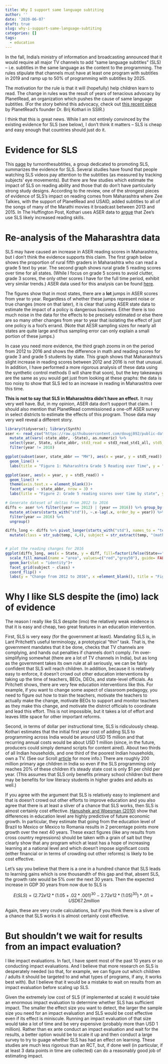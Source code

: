 ---
title: Why I support same language subtiting
author: ''
date: '2020-06-07'
draft: true
slug: why-i-support-same-language-subtiting
categories: []
tags:
  - education
---

In the fall, India’s ministry of information and broadcasting announced that it would require all major TV channels to add “same language subtitles” (SLS) – i.e. subtitles in the same language as the content to the programming.  The rules stipulate that channels must have at least one program with subtitles in 2019 and ramp up to 50% of programming with subtitles by 2025.   

The motivation for the rule is that it will (hopefully) help children learn to read. 
The change in rules was the result of years of tenacious advocacy by PlanetRead, an organization which pushes the cause of same language subtitles. (For the story behind this advocacy, check out [this recent piece]( https://ssir.org/articles/entry/lifelong_reading_for_a_billion_people) by PlanetRead’s founder Dr. Brij Kothari in SSIR.) 

I think that this is great news. While I am not entirely convinced by the existing evidence for SLS (see below), I don’t think it matters – SLS is cheap and easy enough that countries should just do it.  

# Evidence for SLS

This [page](https://turnonthesubtitles.org/research/) by turnonthesubtitles, a group dedicated to promoting SLS, summarizes the evidence for SLS. Several studies have found that people watching SLS videos pay attention to the subtitles (as measured by tracking subjects' eye movements). But there are few studies which estimate the impact of SLS on reading ability and those that do don’t have particularly strong study designs. According to the review, one of the strongest pieces of evidence of SLS's impact on reading comes from Maharashtra where Zee Talkies, with the support of PlanetRead and USAID, added subtitles to all of the songs of many of the Marathi movies it broadcast between 2013 and 2015. In The Huffington Post, Kothari uses ASER data to [argue](https://www.huffpost.com/entry/what-caused-maharashtras-leap-in-reading_b_589d1277e4b0e172783a9a8f) that Zee’s use SLS likely increased reading skills.  

# Re-analysis of the Maharashtra data

SLS may have caused an increase in ASER reading scores in Maharashtra, but I don't think the evidence supports this claim. The first graph below shows the proportion of rural fifth graders in Maharashtra who can read a grade 5 text by year. The second graph shows rural grade 5 reading scores over time for all states. (While I focus on grade 5 scores to avoid clutter, grade 3 scores, the only other scores I have for the full time period, exhibit very similar trends.) ASER data used for this analysis can be found [here](https://raw.githubusercontent.com/dougj892/public-datasets/master/ASER%20trends%20over%20time.csv).

The figures show that in most states, there are a **lot** jumps in ASER scores from year to year.  Regardless of whether these jumps represent noise or true changes (more on that later), it is clear that using ASER state data to estimate the impact of a policy is dangerous business.  Either there is too much noise in the data for the effects to be precisely estimated or else there are so many other changes from year to year that isolating the effect of just one policy is a fool's errand. (Note that AESR sampling sizes for nearly all states are quite large and thus sampling error can only explain a small portion of these jumps.)

In case you need more evidence, the third graph zooms in on the period from 2012 to 2016 and shows the difference in math and reading scores for grade 3 and grade 5 students by state. This graph shows that Maharashtra’s slight increase in reading scores between 2012 and 2016 is not that unusual. In addition, I have performed a more rigorous analysis of these data using the synthetic control methods (I will share that soon), but the key takeaways are the same as you would get just from looking at these graphs: the data is too noisy to show that SLS led to an increase in reading in Maharashtra over this time. 

**This is not to say that SLS in Maharashtra didn't have an effect.** It may very well have. But, in my opinion, ASER data don't support that claim. I should also mention that PlanetRead commissioned a one-off ASER survey in select districts to estimate the effects of this program. Those data may very well reveal a different story. 

```{r setup, message=FALSE} 
library(tidyverse); library(Synth)
aser <- read_csv("https://raw.githubusercontent.com/dougj892/public-datasets/master/ASER%20trends%20over%20time.csv") %>% 
  mutate_at(vars(-state_abbr, -State), as.numeric) %>% 
  select(year, State, state_abbr, std3_read = std3_read_std1_all, std5_read = std5_read_std2_all, std3_math  = std3_subtract_all, std5_math = std5_divis_all) %>%
  filter(year != 2018)

ggplot(subset(aser, state_abbr == "MH"), aes(x = year, y = std5_read)) + 
  geom_line() +
  labs(title = "Figure 1: Maharashtra Grade 5 Reading over Time", y = "% rural grade 5 children can read grade 2 text")
```
```{r}
ggplot(aser, aes(x = year, y = std5_read)) +
  geom_line() +
  theme(axis.text.x = element_blank())+
  facet_wrap( ~ state_abbr, nrow = 3) +
  labs(title = "Figure 2: Grade 5 reading scores over time by state", y = "% rural grade 5 children can read grade 2 text")
```

```{r}
# Generate dateset of deltas from 2012 to 2016
diffs <- aser %>% filter((year == 2012) | (year == 2016)) %>% group_by(State) %>%
  mutate_at(vars(starts_with("std")), ~.x-lag(.x, order_by = year)) %>% 
  filter(year == 2016) %>% 
  ungroup()

diffs_long <- diffs %>% pivot_longer(starts_with("std"), names_to = "temp", values_to = "diff") %>% 
  mutate(class = str_sub(temp, 4,4), subject = str_extract(temp, "(math|read)"))


# plot the reading changes for 2016
ggplot(diffs_long, aes(x = State, y = diff, fill=factor(ifelse(State=="maharashtra","Highlighted","Normal")))) + 
  scale_fill_manual(name = "area", values=c("red","grey50"), guide= FALSE) +
  geom_bar(stat = "identity")+
  facet_grid(subject ~ class) +
  coord_flip() +
  labs(y = "Change from 2012 to 2016", x =element_blank(), title = "Figure 3: Change in ASER score 2012-2016 by state, subject and grade")

```


# Why I like SLS despite the (imo) lack of evidence

The reason I really like SLS despite (imo) the relatively weak evidence is that it is easy and cheap, two great features in an education intervention.

First, SLS is very easy (for the government at least).  Mandating SLS is, in Lant Pritchett’s useful terminology, a prototypical “thin” task. That is, the government mandates that it be done, checks that TV channels are complying, and hands out penalties if channels don’t comply. I'm over-simplifying somewhat (there are a lot of TV channels in India), but as long as the government takes its own rule at all seriously, we can be fairly confident that SLS will reach children. In addition, because it is relatively easy to enforce, it doesn’t crowd out other education interventions by taking up the time of teachers, BEOs, DEOs, and state-level officials. As Pritchett shows, there are very few education interventions like this.  For example, if you want to change some aspect of classroom pedagogy, you need to figure out how to train the teachers, motivate the teachers to actually make the change, motivate BEOs to support and monitor teachers as they make this change, and motivate the district officials to coordinate and lead this effort.  This is not impossible, but it takes a lot of effort and leaves little space for other important reforms.  

Second, in terms of dollar per instructional time, SLS is ridiculously cheap. Kothari estimates that the initial first year cost of adding SLS to programming across India would be around USD 15 million and that recurring annual costs would be about USD 1 million (since, in the future, producers could simply demand scripts for content aired). About two thirds of all Indian households, and one third of the poorest Indian households, own a TV.  (See our Scroll [article]( https://scroll.in/article/961937/small-screen-big-impact-educational-tv-could-be-indias-next-frontier-in-remote-learning) for more info.) There are roughly 200 million primary age children in India so even if the SLS programming only reaches 20% of these children it’s steady state cost is only $1 per child per year.  (This assumes that SLS only benefits primary school children but there may be benefits for low literacy students in higher grades and adults as well.)

If you agree with the argument that SLS is relatively easy to implement and that is doesn’t crowd out other efforts to improve education and you also agree that there is at least a sliver of a chance that SLS works, then SLS is almost certainly cost effective. [Hanushek and Woesman (2010)]( https://hanushek.stanford.edu/sites/default/files/publications/Hanushek%2BWoessmann%202010%20IntEncEduc%202.pdf) show that differences in education level are highly predictive of future economic growth.  In particular, they estimate that going from the education level of Brazil to Mexico or Mexico to Romania results in 2 percentage points more growth over the next 40 years.  These exact figures (like any results from cross country regressions) should be taken with a grain of salt but they clearly show that any program which at least has a hope of increasing learning at a national level and which doesn’t impose significant costs (either financial or in terms of crowding out other reforms) is likely to be cost effective. 

Let’s say you believe that there is a one in a hundred chance that SLS leads to learning gains which is one thousandth of this gap and that, absent SLS, the growth rate would be 5% over the next 30 years.  Then the expected increase in GDP 30 years from now due to SLS is

$$ E(SLS) = (2.72e12*(1.05+.02*.001)^{30}-2.72e12*(1.05)^{30})*.01 = USD 67.2 million $$

Again, these are very crude calculations, but if you think there is a sliver of a chance that SLS works it is almost certainly cost effective.  

# But shouldn't we wait for results from an impact evaluation?

I like impact evaluations.  In fact, I have spent most of the past 10 years or so conducting impact evaluations.  And I believe that more research on SLS is desperately needed (so that, for example, we can figure out which children / adults it should be targeted to and what types of programs, if any, it works best with).  But I believe that it would be a mistake to wait on results from an impact evaluation before scaling up SLS.

Given the extremely low cost of SLS (if implemented at scale) it would take an enormous impact evaluation to determine whether SLS has sufficient impact. The smaller the effect size you want to detect, the larger the sample size you need for an impact evaluation and SLS would be cost effective even if its effect is miniscule. Running an impact evaluation of that size would take a lot of time and be very expensive (probably more than USD 1 million). Rather than ex ante conduct an impact evaluation and wait for the results, a better option would be to scale it up and then conduct a large survey to try to guage whether SLS has had an effect on learning. These studies are much less rigorous than an RCT, but, if done well (in particular, if at least 3 data points in time are collected) can do a reasonably good job of estimating impact. 








